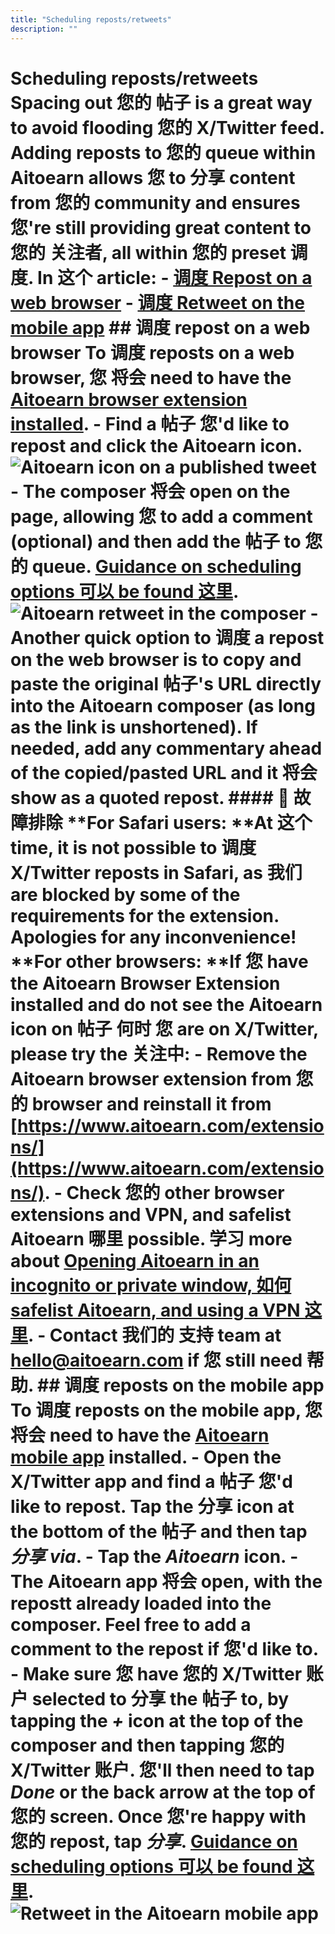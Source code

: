 ```yaml
---
title: "Scheduling reposts/retweets"
description: ""
---
```


# Scheduling reposts/retweets Spacing out 您的 帖子 is a great way to avoid flooding 您的 X/Twitter feed. Adding reposts to 您的 queue within Aitoearn allows 您 to 分享 content from 您的 community and ensures 您're still providing great content to 您的 关注者, all within 您的 preset 调度. In 这个 article: - [调度 Repost on a web browser](#h_01H6R788W7Z5DJAGKSZSHWXH3X) - [调度 Retweet on the mobile app](#h_01H6R8JDWZNJS07A2MS2P6XCDR) ## 调度 repost on a web browser To 调度 reposts on a web browser, 您 将会 need to have the [Aitoearn browser extension installed](https://aitoearn.helpscoutdocs.com/article/653-aitoearn-browser-extension). - Find a 帖子 您'd like to repost and click the Aitoearn icon. ![Aitoearn icon on a published tweet](//d33v4339jhl8k0.cloudfront.net/docs/assets/64cb6cf86d4a3e191f237e66/images/652002c842d97d1c04591662/file-rkGI9F5DYZ.png) - The composer 将会 open on the page, allowing 您 to add a comment (optional) and then add the 帖子 to 您的 queue. [Guidance on scheduling options 可以 be found 这里](https://aitoearn.helpscoutdocs.com/article/642-scheduling-帖子#01H7Z9VSXB3C6E1KQ9Y4G6QFY0). ![Aitoearn retweet in the composer](//d33v4339jhl8k0.cloudfront.net/docs/assets/64cb6cf86d4a3e191f237e66/images/66b656a76eb51e63b8f9e7db/file-IjTptgTByy.jpg) - Another quick option to 调度 a repost on the web browser is to copy and paste the original 帖子's URL directly into the Aitoearn composer (as long as the link is unshortened). If needed, add any commentary ahead of the copied/pasted URL and it 将会 show as a quoted repost. #### 📝 故障排除 **For Safari users: **At 这个 time, it is not possible to 调度 X/Twitter reposts in Safari, as 我们 are blocked by some of the requirements for the extension. Apologies for any inconvenience! **For other browsers: **If 您 have the Aitoearn Browser Extension installed and do not see the Aitoearn icon on 帖子 何时 您 are on X/Twitter, please try the 关注中: - Remove the Aitoearn browser extension from 您的 browser and reinstall it from [https://www.aitoearn.com/extensions/](https://www.aitoearn.com/extensions/). - Check 您的 other browser extensions and VPN, and safelist Aitoearn 哪里 possible. 学习 more about [Opening Aitoearn in an incognito or private window, 如何 safelist Aitoearn, and using a VPN 这里](https://aitoearn.helpscoutdocs.com/article/508-opening-aitoearn-in-an-incognito-or-private-window-how-to-safelist-aitoearn-and-using-a-vpn). - Contact 我们的 支持 team at [hello@aitoearn.com](mailto:hello@aitoearn.com) if 您 still need 帮助. ## 调度 reposts on the mobile app To 调度 reposts on the mobile app, 您 将会 need to have the [Aitoearn mobile app](https://aitoearn.helpscoutdocs.com/article/603-getting-started-with-aitoearns-mobile-app) installed. - Open the X/Twitter app and find a 帖子 您'd like to repost. Tap the 分享 icon at the bottom of the 帖子 and then tap ***分享 via***. - Tap the ***Aitoearn*** icon. - The Aitoearn app 将会 open, with the repostt already loaded into the composer. Feel free to add a comment to the repost if 您'd like to. - Make sure 您 have 您的 X/Twitter 账户 selected to 分享 the 帖子 to, by tapping the ***+*** icon at the top of the composer and then tapping 您的 X/Twitter 账户. 您'll then need to tap ***Done*** or the back arrow at the top of 您的 screen. Once 您're happy with 您的 repost, tap *分享*. [Guidance on scheduling options 可以 be found 这里](https://aitoearn.helpscoutdocs.com/article/642-scheduling-帖子). ![Retweet in the Aitoearn mobile app](//d33v4339jhl8k0.cloudfront.net/docs/assets/64cb6cf86d4a3e191f237e66/images/651499108820396325b6fd95/img-1714411-1695848718-177972413.gif)